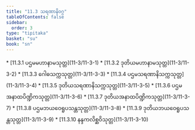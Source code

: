 ```yaml
---
title: "11.3 သရဏာနိဝဂ္ဂ"
tableOfContents: false
sidebar:
  order: 3
type: "tipitaka"
basket: "su"
book: "sn"
---
```



<DynamicBreadcrumb />



<TableOfContents book="sn" section="11.3">
* [11.3.1 ပဌမမဟာနာမသုတ္တ](11-3/11-3-1)
* [11.3.2 ဒုတိယမဟာနာမသုတ္တ](11-3/11-3-2)
* [11.3.3 ဂေါဓသက္ကသုတ္တ](11-3/11-3-3)
* [11.3.4 ပဌမသရဏာနိသက္ကသုတ္တ](11-3/11-3-4)
* [11.3.5 ဒုတိယသရဏာနိသက္ကသုတ္တ](11-3/11-3-5)
* [11.3.6 ပဌမအနာထပိဏ္ဍိကသုတ္တ](11-3/11-3-6)
* [11.3.7 ဒုတိယအနာထပိဏ္ဍိကသုတ္တ](11-3/11-3-7)
* [11.3.8 ပဌမဘယဝေရူပသန္တသုတ္တ](11-3/11-3-8)
* [11.3.9 ဒုတိယဘယဝေရူပသန္တသုတ္တ](11-3/11-3-9)
* [11.3.10 နန္ဒကလိစ္ဆဝိသုတ္တ](11-3/11-3-10)
</TableOfContents>